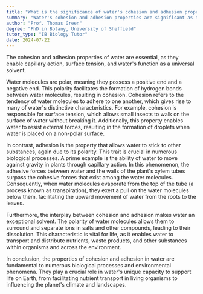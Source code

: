 ```yaml
---
title: "What is the significance of water's cohesion and adhesion properties?"
summary: "Water's cohesion and adhesion properties are significant as they facilitate capillary action, surface tension, and water's role as a universal solvent."
author: "Prof. Thomas Green"
degree: "PhD in Botany, University of Sheffield"
tutor_type: "IB Biology Tutor"
date: 2024-07-22
---
```


The cohesion and adhesion properties of water are essential, as they enable capillary action, surface tension, and water's function as a universal solvent.

Water molecules are polar, meaning they possess a positive end and a negative end. This polarity facilitates the formation of hydrogen bonds between water molecules, resulting in cohesion. Cohesion refers to the tendency of water molecules to adhere to one another, which gives rise to many of water's distinctive characteristics. For example, cohesion is responsible for surface tension, which allows small insects to walk on the surface of water without breaking it. Additionally, this property enables water to resist external forces, resulting in the formation of droplets when water is placed on a non-polar surface.

In contrast, adhesion is the property that allows water to stick to other substances, again due to its polarity. This trait is crucial in numerous biological processes. A prime example is the ability of water to move against gravity in plants through capillary action. In this phenomenon, the adhesive forces between water and the walls of the plant's xylem tubes surpass the cohesive forces that exist among the water molecules. Consequently, when water molecules evaporate from the top of the tube (a process known as transpiration), they exert a pull on the water molecules below them, facilitating the upward movement of water from the roots to the leaves.

Furthermore, the interplay between cohesion and adhesion makes water an exceptional solvent. The polarity of water molecules allows them to surround and separate ions in salts and other compounds, leading to their dissolution. This characteristic is vital for life, as it enables water to transport and distribute nutrients, waste products, and other substances within organisms and across the environment.

In conclusion, the properties of cohesion and adhesion in water are fundamental to numerous biological processes and environmental phenomena. They play a crucial role in water's unique capacity to support life on Earth, from facilitating nutrient transport in living organisms to influencing the planet's climate and landscapes.
    